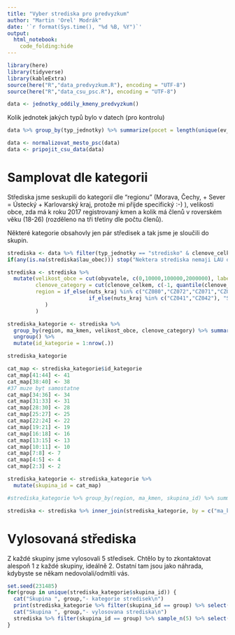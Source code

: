 ---
title: "Vyber strediska pro predvyzkum"
author: "Martin 'Orel' Modrák"
date: '`r format(Sys.time(), "%d %B, %Y")`'
output: 
  html_notebook:
    code_folding:hide
---


```{r setup}
library(here)
library(tidyverse)
library(kableExtra)
source(here("R","data_predvyzkum.R"), encoding = "UTF-8")
source(here("R","data_csu_psc.R"), encoding = "UTF-8")

```

```{r}
data <- jednotky_oddily_kmeny_predvyzkum()
```


Kolik jednotek jakých typů bylo v datech (pro kontrolu)
```{r}
data %>% group_by(typ_jednotky) %>% summarize(pocet = length(unique(ev_cislo)))

```


```{r}
data <- normalizovat_mesto_psc(data)
data <- pripojit_csu_data(data)
```


# Samplovat dle kategorii

Střediska jsme seskupili do kategorií dle "regionu" (Morava, Čechy, + Sever = Ústecký + Karlovarský kraj, protože mi přijde specifický :-) ), velikosti obce, zda má k roku 2017 registrovaný kmen a kolik má členů v roverském věku (18-26) (rozděleno na tři třetiny dle počtu členů).

Některé kategorie obsahovly jen pár středisek a tak jsme je sloučili do skupin.

```{r}
strediska <- data %>% filter(typ_jednotky == "stredisko" & clenove_celkem > 0) #Dve strediska nemaji registraci, mozna jsou v likvidaci nebo tak neco
if(any(is.na(strediska$lau_obec))) stop("Nektera strediska nemaji LAU obec")

strediska <- strediska %>% 
  mutate(velikost_obce = cut(obyvatele, c(0,10000,100000,2000000), labels = c("do 10 tis","10-100 tis", "nad 100 tis")),
         clenove_category = cut(clenove_celkem, c(-1, quantile(clenove_celkem, probs = c(0.33,0.66)), 10000), labels = c("Malo", "Stredne", "Hodne")),
         region = if_else(nuts_kraj %in% c("CZ080","CZ072","CZ071","CZ064"), "Morava", 
                          if_else(nuts_kraj %in% c("CZ041","CZ042"), "Sever", "Čechy")
            )
         ) 

strediska_kategorie <- strediska %>%
  group_by(region, ma_kmen, velikost_obce, clenove_category) %>% summarize(pocet = length(ev_cislo)) %>%
  ungroup() %>%
  mutate(id_kategorie = 1:nrow(.))

strediska_kategorie 

cat_map <- strediska_kategorie$id_kategorie
cat_map[41:44] <- 41
cat_map[38:40] <- 38
#37 muze byt samostatne
cat_map[34:36] <- 34
cat_map[31:33] <- 31 
cat_map[28:30] <- 28
cat_map[25:27] <- 25
cat_map[22:24] <- 22
cat_map[19:21] <- 19
cat_map[16:18] <- 16
cat_map[13:15] <- 13
cat_map[10:11] <- 10
cat_map[7:8] <- 7
cat_map[4:5] <- 4
cat_map[2:3] <- 2

strediska_kategorie <- strediska_kategorie %>%
  mutate(skupina_id = cat_map) 

#strediska_kategorie %>% group_by(region, ma_kmen, skupina_id) %>% summarize(pocet = sum(pocet))

strediska <- strediska %>% inner_join(strediska_kategorie, by = c("ma_kmen", "velikost_obce", "clenove_category", "region"))
```

# Vylosovaná střediska

Z každé skupiny jsme vylosovali 5 středisek. Chtělo by to zkontaktovat alespoň 1 z každé skupiny, ideálně 2. Ostatní tam jsou jako náhrada, kdybyste se někam nedovolali/odmítli vás.

```{r}
set.seed(231485)
for(group in unique(strediska_kategorie$skupina_id)) {
  cat("Skupina ", group,"- kategorie stredisek\n") 
  print(strediska_kategorie %>% filter(skupina_id == group) %>% select(-id_kategorie,-skupina_id))
  cat("Skupina ", group,"- vylosovana strediska\n")  
  strediska %>% filter(skupina_id == group) %>% sample_n(5) %>% select(ev_cislo, nazev_jednotky, pocet_roveru, clenove_celkem, ma_kmen, web) %>% kable("html") %>% kable_styling(bootstrap_options = "condensed") %>% print()
}
```
